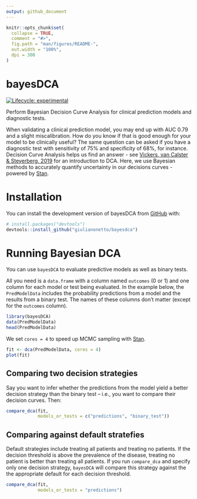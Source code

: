 ```yaml
---
output: github_document
---
```


<!-- README.md is generated from README.Rmd. Please edit that file -->

```r
knitr::opts_chunk$set(
  collapse = TRUE,
  comment = "#>",
  fig.path = "man/figures/README-",
  out.width = "100%",
  dpi = 300
)
```

# bayesDCA

<!-- badges: start -->
[![Lifecycle: experimental](https://img.shields.io/badge/lifecycle-experimental-orange.svg)](https://lifecycle.r-lib.org/articles/stages.html#experimental)
<!-- badges: end -->

Perform Bayesian Decision Curve Analysis for clinical prediction models and diagnostic tests.

When validating a clinical prediction model, you may end up with AUC 0.79 and a slight miscalibration. How do you know if that is good enough for your model to be clinically useful? The same question can be asked if you have a diagnostic test with sensitivity of 75% and specificity of 68%, for instance. Decision Curve Analysis helps us find an answer - see [Vickers, van Calster & Steyerberg, 2019](https://diagnprognres.biomedcentral.com/articles/10.1186/s41512-019-0064-7) for an introduction to DCA. Here, we use Bayesian methods to accurately quantify uncertainty in our decisions curves - powered by [Stan](https://mc-stan.org/).

# Installation

You can install the development version of bayesDCA from [GitHub](https://github.com/) with:

```r
# install.packages("devtools")
devtools::install_github("giulianonetto/bayesdca")
```

# Running Bayesian DCA

You can use `bayesDCA` to evaluate predictive models as well as binary tests.

All you need is a `data.frame` with a column named `outcomes` (0 or 1) and one column for each model or test being evaluated. In the example below, the `PredModelData` includes the probability predictions from a model and the results from a binary test. The names of these columns don't matter (except for the `outcomes` column).

```r
library(bayesDCA)
data(PredModelData)
head(PredModelData)
```

We set `cores = 4` to speed up MCMC sampling with [Stan](https://mc-stan.org/).

```r
fit <- dca(PredModelData, cores = 4)
plot(fit)
```

## Comparing two decision strategies

Say you want to infer whether the predictions from the model yield a better decision strategy than the binary test -- i.e., you want to compare their decision curves. Then:

```r
compare_dca(fit, 
            models_or_tests = c("predictions", "binary_test"))
```

## Comparing against default stratefies

Default strategies include treating all patients and treating no patients. If the decision threshold is above the prevalence of the disease, treating no patient is better than treating all patients. If you run `compare_dca` and specify only one decision strategy, `bayesDCA` will compare this strategy against the the appropriate default for each decision threshold.

```r
compare_dca(fit, 
            models_or_tests = "predictions")
```
